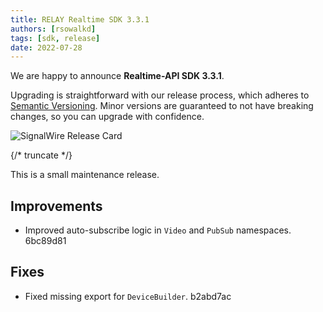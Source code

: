 ---
title: RELAY Realtime SDK 3.3.1
authors: [rsowalkd]
tags: [sdk, release]
date: 2022-07-28
---

We are happy to announce **Realtime-API SDK 3.3.1**.

Upgrading is straightforward with our release process, which adheres to [Semantic Versioning](https://semver.org/).
Minor versions are guaranteed to not have breaking changes, so you can upgrade with confidence.

![SignalWire Release Card](./_img/img.png)


{/* truncate */}

This is a small maintenance release.

## Improvements
- Improved auto-subscribe logic in `Video` and `PubSub` namespaces. 6bc89d81

## Fixes
- Fixed missing export for `DeviceBuilder`. b2abd7ac